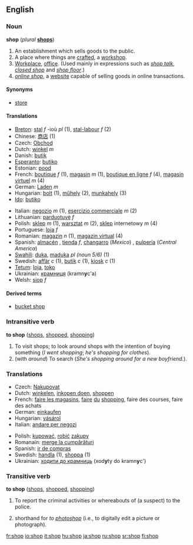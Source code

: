 ==English==

===Noun===
'''shop''' (''plural'' '''[[shops]]''')

#An establishment which sells goods to the public.
#A place where things are [[craft]]ed, a [[workshop]].
#[[Workplace]], [[office]].  (Used mainly in expressions such as ''[[shop talk]]'', ''[[closed shop]]'' and ''[[shop floor]]''.)
#''[[online shop]]'', a [[website]] capable of selling goods in online transactions.

====Synonyms====
*[[store]]

====Translations====
{{top}}
*[[Breton]]: [[stal]] ''f'' -ioù ''pl'' (1), [[stal-labour]] ''f'' (2)
*Chinese: [[商店]] (1)
*Czech: [[Obchod]]
*Dutch: [[winkel]] ''m''
*Danish: [[butik]]
*[[Esperanto]]: [[butiko]]
*Estonian: [[pood]]
*French: [[boutique]] ''f'' (1), [[magasin]] ''m'' (1), [[boutique en ligne]] ''f'' (4), [[magasin virtuel]] ''m'' (4)
*German: [[Laden]] ''m''
*Hungarian: [[bolt]] (1), [[műhely]] (2), [[munkahely]] (3)
*[[Ido]]: [[butiko]]
{{mid}}
*Italian: [[negozio]] ''m'' (1), [[esercizio commerciale]] ''m'' (2)
*Lithuanian: [[parduotuvė]] ''f''
*Polish: [[sklep]] ''m'' (1), [[warsztat]] ''m'' (2), [[sklep]] internetowy ''m'' (4)
*Portuguese: [[loja]] ''f''
*Romanian: [[magazin]] ''n'' (1), [[magazin virtual]] (4)
*Spanish: [[almacén]] {{m}}<!--never seen in mexico-->, [[tienda]] ''f'', [[changarro]] {{m}} (''Mexico'')<!--but never seen or heard personally-->, [[pulpería]] (''Central America'')<!--seen in honduras but not mexico, guatemala, or el salvador-->
*[[Swahili]]: [[duka]], [[maduka]] ''pl (noun 5/6)'' (1)
*Swedish: [[affär]] ''c'' (1), [[butik]] ''c'' (1), [[kiosk]] ''c'' (1)
*[[Tetum]]: [[loja]], [[toko]]
*Ukrainian: [[крамниця]] (kramn'''y'''c'a) {{f}}
*Welsh: [[siop]] ''f''
{{bottom}}

====Derived terms====
* [[bucket shop]]

===Intransitive verb===
'''to shop''' ([[shops]], [[shopped]], [[shopping]])

#To visit shops; to look around shops with the intention of buying something (''I went shopping''; ''he's shopping for clothes'').
#(with ''around'') To search (''She's shopping around for a new boyfriend.'').

===Translations===
{{top}}<!--languages from A to I go here-->
*Czech: [[Nakupovat]]
*Dutch: [[winkelen]], [[inkopen doen]], [[shoppen]]
*French: [[faire les magasins]], [[faire]] [[du]] [[shopping]], faire des courses, faire des achats
*German: [[einkaufen]]
*Hungarian: [[vásárol]]
*Italian: [[andare per negozi]]
{{mid}}<!--languages from J to Z go here-->
*Polish: [[kupować]], [[robić]] [[zakup]]y
*Romanain: [[merge la cumpărături]]
*Spanish: [[ir de compras]]
*Swedish: [[handla]] (1), [[shoppa]] (1)
*Ukrainian: [[ходити до крамниць]] (xod'''y'''ty do kramn'''y'''c') 
{{bottom}}

===Transitive verb===
'''to shop''' ([[shops]], [[shopped]], [[shopping]])

# To report the criminal activities or whereabouts of (a suspect) to the police.
# {{Internet}} shorthand for ''to [[photoshop]]'' (i.e., to digitally edit a picture or photograph).

[[fr:shop]]
[[io:shop]]
[[it:shop]]
[[hu:shop]]
[[ja:shop]]
[[ru:shop]]
[[sr:shop]]
[[fi:shop]]